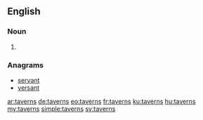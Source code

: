 ==English==

===Noun===
{{head|en}}

# {{plural of|tavern}}

===Anagrams===
* [[servant#English|servant]]
* [[versant#English|versant]]

[[ar:taverns]]
[[de:taverns]]
[[eo:taverns]]
[[fr:taverns]]
[[ku:taverns]]
[[hu:taverns]]
[[my:taverns]]
[[simple:taverns]]
[[sv:taverns]]